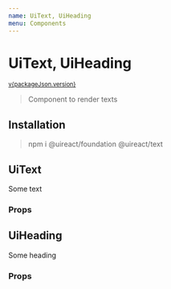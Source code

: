 ```yaml
---
name: UiText, UiHeading
menu: Components
---
```





# UiText, UiHeading

<sup>
  <a href="https://github.com/inavac182/ui-react/blob/main/packages/text/" target="_blank">
    v{packageJson.version}
  </a>
</sup>

> Component to render texts

## Installation

> npm i @uireact/foundation @uireact/text

## UiText

<Playground>
  <UiText>Some text</UiText>
</Playground>

### Props

<Props of={UiText} />

## UiHeading

<Playground>
  <UiHeading level={1}>Some heading</UiHeading>
</Playground>

### Props

<Props of={UiHeading} />
